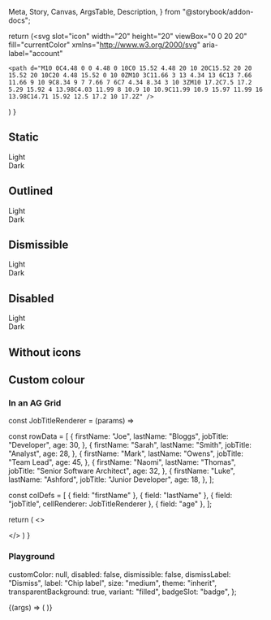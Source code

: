   Meta,
  Story,
  Canvas,
  ArgsTable,
  Description,
} from "@storybook/addon-docs";


<Meta title="Chip" component={IcChip} />

<Description markdown={chipReadme} />

  return (<svg
    slot="icon"
    width="20"
    height="20"
    viewBox="0 0 20 20"
    fill="currentColor"
    xmlns="http://www.w3.org/2000/svg"
    aria-label="account"
  >
    <path d="M10 0C4.48 0 0 4.48 0 10C0 15.52 4.48 20 10 20C15.52 20 20 15.52 20 10C20 4.48 15.52 0 10 0ZM10 3C11.66 3 13 4.34 13 6C13 7.66 11.66 9 10 9C8.34 9 7 7.66 7 6C7 4.34 8.34 3 10 3ZM10 17.2C7.5 17.2 5.29 15.92 4 13.98C4.03 11.99 8 10.9 10 10.9C11.99 10.9 15.97 11.99 16 13.98C14.71 15.92 12.5 17.2 10 17.2Z" />
  </svg>) 
}

## Static

<Canvas>
  <Story name="Static">
    <div style={{"display": "flex", "flex-direction": "column"}}>
      <div style={{"background-color" : "white", "padding": "8px" }}>
        <IcTheme theme="light">
          <IcTypography variant="body">Light</IcTypography>
          <IcChip label="Small" size="small">
            <UserIcon />
          </IcChip>
          <IcChip label="Medium">
            <UserIcon />
          </IcChip>
          <IcChip label="Large" size="large">
             <UserIcon />
          </IcChip>
        </IcTheme>
      </div>
      <div style={{"background-color": "black", "padding": "8px"}}>
        <IcTheme theme="dark">
          <IcTypography variant="body">Dark</IcTypography>
          <IcChip label="Small" size="small">
             <UserIcon />
          </IcChip>
          <IcChip label="Medium">
            <UserIcon />
          </IcChip>
          <IcChip label="Large" size="large">
            <UserIcon />
          </IcChip>
        </IcTheme>
      </div>
    </div>
  </Story>
</Canvas>

## Outlined

<Canvas>
  <Story name="Outlined">
    <div style={{"display": "flex", "flex-direction": "column"}}>
      <div style={{"background-color" : "white", "padding": "8px" }}>
        <IcTheme theme="light">
          <IcTypography variant="body">Light</IcTypography>
          <IcChip label="Small" size="small" variant="outlined">
            <UserIcon />
          </IcChip>
          <IcChip label="Medium" variant="outlined">
            <UserIcon />
          </IcChip>
          <IcChip label="Large" size="large" variant="outlined">
            <UserIcon />
          </IcChip>
        </IcTheme>
      </div>
      <div style={{"background-color": "black", "padding": "8px"}}>
        <IcTheme theme="dark">
          <IcTypography variant="body">Dark</IcTypography>
          <IcChip label="Small" size="small" variant="outlined">
            <UserIcon />
          </IcChip>
          <IcChip label="Medium" variant="outlined">
            <UserIcon />
          </IcChip>
          <IcChip label="Large" size="large" variant="outlined">
            <UserIcon />
          </IcChip>
        </IcTheme>
      </div>
    </div>
  </Story>
</Canvas>

## Dismissible

<Canvas>
  <Story name="Dismissible">
    <div style={{"display": "flex", "flex-direction": "column"}}>
      <div style={{"background-color" : "white", "padding": "8px" }}>
        <IcTheme theme="light">
          <IcTypography variant="body">Light</IcTypography>
          <IcChip label="Small" size="small" dismissible>
            <UserIcon />
          </IcChip>
          <IcChip label="Medium" dismissible>
            <UserIcon />
          </IcChip>
          <IcChip label="Large" size="large" dismissible>
            <UserIcon />
          </IcChip>
          <IcChip label="Small" size="small" variant="outlined" dismissible>
            <UserIcon />
          </IcChip>
          <IcChip label="Medium" variant="outlined" dismissible>
            <UserIcon />
          </IcChip>
          <IcChip label="Large" size="large" variant="outlined" dismissible>
            <UserIcon />
          </IcChip>
        </IcTheme>
      </div>
      <div style={{"background-color": "black", "padding": "8px"}}>
        <IcTheme theme="dark">
          <IcTypography variant="body">Dark</IcTypography>
          <IcChip label="Small" size="small" dismissible>
            <UserIcon />
          </IcChip>
          <IcChip label="Medium" dismissible>
            <UserIcon />
          </IcChip>
          <IcChip label="Large" size="large" dismissible>
            <UserIcon />
          </IcChip>
          <IcChip label="Small" size="small" variant="outlined" dismissible>
            <UserIcon />
          </IcChip>
          <IcChip label="Medium" variant="outlined" dismissible>
            <UserIcon />
          </IcChip>
          <IcChip label="Large" size="large" variant="outlined" dismissible>
            <UserIcon />
          </IcChip>
        </IcTheme>
      </div>
    </div>
  </Story>
</Canvas>

## Disabled

<Canvas>
  <Story name="Disabled">
    <div style={{"display": "flex", "flex-direction": "column"}}>
      <div style={{"background-color" : "white", "padding": "8px" }}>
        <IcTheme theme="light">
          <IcTypography variant="body">Light</IcTypography>
          <IcChip label="Small" size="small" dismissible disabled>
            <UserIcon />
          </IcChip>
          <IcChip label="Medium" dismissible disabled>
            <UserIcon />
          </IcChip>
          <IcChip label="Large" size="large" dismissible disabled>
            <UserIcon />
          </IcChip>
          <IcChip label="Small" size="small" variant="outlined" dismissible disabled>
            <UserIcon />
          </IcChip>
          <IcChip label="Medium" variant="outlined" dismissible disabled>
            <UserIcon />
          </IcChip>
          <IcChip label="Large" size="large" variant="outlined" dismissible disabled>
            <UserIcon />
          </IcChip>
        </IcTheme>
      </div>
      <div style={{"background-color": "black", "padding": "8px"}}>
        <IcTheme theme="dark">
          <IcTypography variant="body">Dark</IcTypography>
          <IcChip label="Small" size="small" dismissible disabled>
            <UserIcon />
          </IcChip>
          <IcChip label="Medium" dismissible disabled>
            <UserIcon />
          </IcChip>
          <IcChip label="Large" size="large" dismissible disabled>
            <UserIcon />
          </IcChip>
          <IcChip label="Small" size="small" variant="outlined" dismissible disabled>
            <UserIcon />
          </IcChip>
          <IcChip label="Medium" variant="outlined" dismissible disabled>
            <UserIcon />
          </IcChip>
          <IcChip label="Large" size="large" variant="outlined" dismissible disabled>
            <UserIcon />
          </IcChip>
        </IcTheme>
      </div>
    </div>
  </Story>
</Canvas>

## Without icons

<Canvas>
  <Story name="Without icons">
    <IcChip label="Label" />
    <IcChip label="Label" variant="outlined" />
    <IcChip label="Label" dismissible />
    <IcChip label="Label" variant="outlined" dismissible />
  </Story>
</Canvas>

## Custom colour

<Canvas>
  <Story name="Custom colour">
    <IcChip label="Label" customColor="#F8C8DC">
      <UserIcon />
    </IcChip>
    <IcChip label="Label" variant="outlined" customColor="#F8C8DC">
      <UserIcon />
    </IcChip>
    <IcChip
      label="Label"
      variant="outlined"
      transparentBackground={false}
      customColor="#F8C8DC"
    >
      <UserIcon />
    </IcChip>
  </Story>
</Canvas>

### In an AG Grid

  const JobTitleRenderer = (params) => <IcChip label={params.value} />

  const rowData = [
    {
      firstName: "Joe",
      lastName: "Bloggs",
      jobTitle: "Developer",
      age: 30,
    },
    {
      firstName: "Sarah",
      lastName: "Smith",
      jobTitle: "Analyst",
      age: 28,
    },
    {
      firstName: "Mark",
      lastName: "Owens",
      jobTitle: "Team Lead",
      age: 45,
    },
    {
      firstName: "Naomi",
      lastName: "Thomas",
      jobTitle: "Senior Software Architect",
      age: 32,
    },
    {
      firstName: "Luke",
      lastName: "Ashford",
      jobTitle: "Junior Developer",
      age: 18,
    },
  ];

  const colDefs = [
    { field: "firstName" },
    { field: "lastName" },
    { field: "jobTitle", cellRenderer: JobTitleRenderer },
    { field: "age" },
  ];

  return (
    <>
      <div
        className="ag-theme-quartz"
      >
        <AgGridReact
          rowData={rowData}
          columnDefs={colDefs}
          domLayout="autoHeight"
        />
      </div>
    </>
  )
}

<Canvas>
  <Story name="In an AG Grid">
    <AGGrid />
  </Story>
</Canvas>

### Playground

  customColor: null,
  disabled: false,
  dismissible: false,
  dismissLabel: "Dismiss",
  label: "Chip label",
  size: "medium",
  theme: "inherit",
  transparentBackground: true,
  variant: "filled",
  badgeSlot: "badge",
};

<Canvas>
  <Story
    args={defaultArgs}
    parameters={{ loki: { skip: true } }}
    argTypes={{
      customColor: {
        control: { type: "text" },
      },
      size: {
        options: ["small", "medium", "large"],
        control: { type: "inline-radio" },
      },
      theme: {
        options: ["inherit", "light", "dark"],
        control: { type: "inline-radio" },
      },      
      variant: {
        options: [
          "filled",
          "outlined",
        ],
        control: {
          type: "inline-radio",
        },
      },
      badgeSlot: {
        options: [
          "badge",
          ""
        ],
        control: {
          type: "select",
        }
      },
    }}
    name="Playground"
  >
    {(args) => (
      <IcChip
        label={args.label}
        customColor={args.customColor}
        dismissible={args.dismissible}
        dismissLabel={args.dismissLabel}
        disabled={args.disabled}
        size={args.size}
        theme={args.theme}
        variant={args.variant}
        transparentBackground={args.transparentBackground}
      >
        <UserIcon />
        <IcBadge label="1" slot={args.badgeSlot} variant="success" position="near" />
      </IcChip>
    )}
  </Story>
</Canvas>

